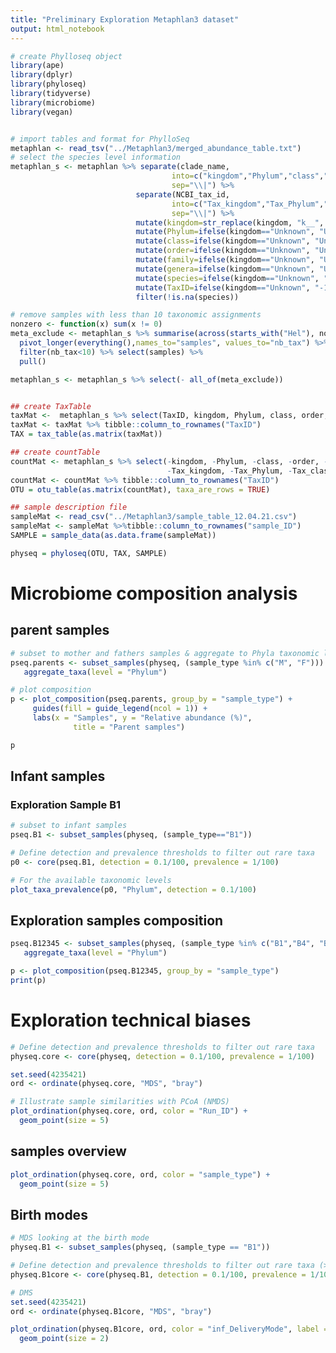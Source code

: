 ---
title: "Preliminary Exploration Metaphlan3 dataset"
output: html_notebook
---


```{r}
# create Phylloseq object
library(ape)
library(dplyr)
library(phyloseq)
library(tidyverse)
library(microbiome)
library(vegan)


# import tables and format for PhylloSeq
metaphlan <- read_tsv("../Metaphlan3/merged_abundance_table.txt") 
# select the species level information
metaphlan_s <- metaphlan %>% separate(clade_name, 
                                    into=c("kingdom","Phylum","class","order","family","genera","species"), 
                                    sep="\\|") %>%
                            separate(NCBI_tax_id, 
                                    into=c("Tax_kingdom","Tax_Phylum","Tax_class","Tax_order","Tax_family","Tax_genera","TaxID"), 
                                    sep="\\|") %>%
                            mutate(kingdom=str_replace(kingdom, "k__", "")) %>%
                            mutate(Phylum=ifelse(kingdom=="Unknown", "Unknown", str_replace(Phylum, "p__", ""))) %>%
                            mutate(class=ifelse(kingdom=="Unknown", "Unknown", str_replace(class, "c__", ""))) %>%
                            mutate(order=ifelse(kingdom=="Unknown", "Unknown", str_replace(order, "o__", ""))) %>%
                            mutate(family=ifelse(kingdom=="Unknown", "Unknown", str_replace(family, "f__", ""))) %>%
                            mutate(genera=ifelse(kingdom=="Unknown", "Unknown", str_replace(genera, "g__", ""))) %>%
                            mutate(species=ifelse(kingdom=="Unknown", "Unknown", str_replace(species, "s__", ""))) %>%
                            mutate(TaxID=ifelse(kingdom=="Unknown", "-1", TaxID)) %>%
                            filter(!is.na(species))

# remove samples with less than 10 taxonomic assignments
nonzero <- function(x) sum(x != 0)
meta_exclude <- metaphlan_s %>% summarise(across(starts_with("Hel"), nonzero)) %>% 
  pivot_longer(everything(),names_to="samples", values_to="nb_tax") %>%
  filter(nb_tax<10) %>% select(samples) %>%
  pull()

metaphlan_s <- metaphlan_s %>% select(- all_of(meta_exclude))


## create TaxTable
taxMat <-  metaphlan_s %>% select(TaxID, kingdom, Phylum, class, order, family, genera, species) 
taxMat <- taxMat %>% tibble::column_to_rownames("TaxID")
TAX = tax_table(as.matrix(taxMat))

## create countTable
countMat <- metaphlan_s %>% select(-kingdom, -Phylum, -class, -order, -family, -genera, -species, 
                                   -Tax_kingdom, -Tax_Phylum, -Tax_class, -Tax_order, -Tax_family, -Tax_genera)
countMat <- countMat %>% tibble::column_to_rownames("TaxID")
OTU = otu_table(as.matrix(countMat), taxa_are_rows = TRUE)

## sample description file 
sampleMat <- read_csv("../Metaphlan3/sample_table_12.04.21.csv") 
sampleMat <- sampleMat %>%tibble::column_to_rownames("sample_ID")
SAMPLE = sample_data(as.data.frame(sampleMat))

physeq = phyloseq(OTU, TAX, SAMPLE)
```

# Microbiome composition analysis

## parent samples

```{r}
# subset to mother and fathers samples & aggregate to Phyla taxonomic level
pseq.parents <- subset_samples(physeq, (sample_type %in% c("M", "F"))) %>%
   aggregate_taxa(level = "Phylum") 

# plot composition
p <- plot_composition(pseq.parents, group_by = "sample_type") +
     guides(fill = guide_legend(ncol = 1)) +
     labs(x = "Samples", y = "Relative abundance (%)",
              title = "Parent samples")

p
```

## Infant samples

### Exploration Sample B1

```{r}
# subset to infant samples
pseq.B1 <- subset_samples(physeq, (sample_type=="B1"))  

# Define detection and prevalence thresholds to filter out rare taxa
p0 <- core(pseq.B1, detection = 0.1/100, prevalence = 1/100)

# For the available taxonomic levels
plot_taxa_prevalence(p0, "Phylum", detection = 0.1/100)

```

## Exploration samples composition

```{r}

pseq.B12345 <- subset_samples(physeq, (sample_type %in% c("B1","B4", "B5"))) %>%
   aggregate_taxa(level = "Phylum")

p <- plot_composition(pseq.B12345, group_by = "sample_type")
print(p)
```


# Exploration technical biases

```{r}
# Define detection and prevalence thresholds to filter out rare taxa
physeq.core <- core(physeq, detection = 0.1/100, prevalence = 1/100)

set.seed(4235421)
ord <- ordinate(physeq.core, "MDS", "bray")

# Illustrate sample similarities with PCoA (NMDS)
plot_ordination(physeq.core, ord, color = "Run_ID") +
  geom_point(size = 5)
```

## samples overview

```{r}

plot_ordination(physeq.core, ord, color = "sample_type") +
  geom_point(size = 5)

```
## Birth modes

```{r}
# MDS looking at the birth mode
physeq.B1 <- subset_samples(physeq, (sample_type == "B1"))

# Define detection and prevalence thresholds to filter out rare taxa (>0.1% relative abundance in >10% of the samples)
physeq.B1core <- core(physeq.B1, detection = 0.1/100, prevalence = 1/100)

# DMS
set.seed(4235421)
ord <- ordinate(physeq.B1core, "MDS", "bray")

plot_ordination(physeq.B1core, ord, color = "inf_DeliveryMode", label = "Family_ID") +
  geom_point(size = 2)


```

